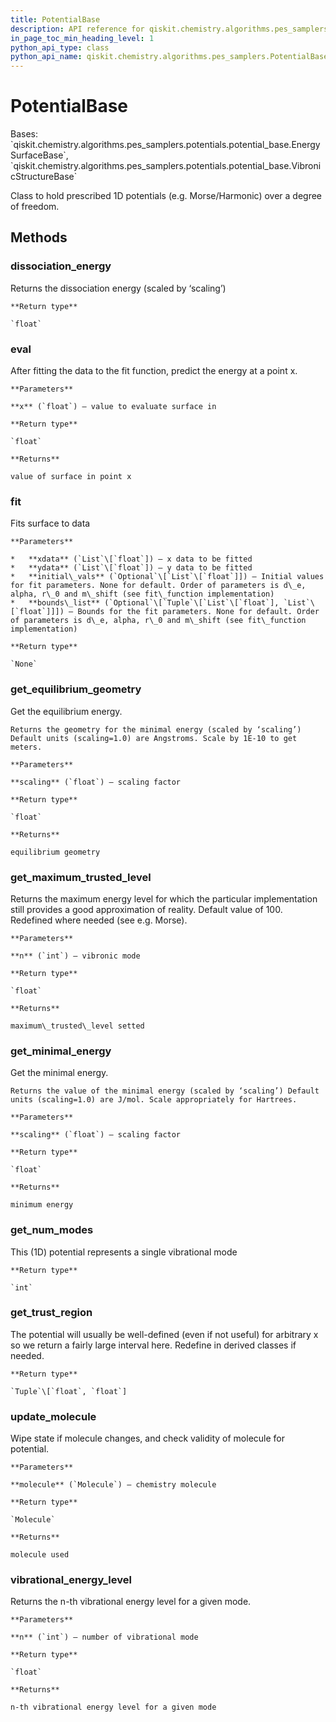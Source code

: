 ```yaml
---
title: PotentialBase
description: API reference for qiskit.chemistry.algorithms.pes_samplers.PotentialBase
in_page_toc_min_heading_level: 1
python_api_type: class
python_api_name: qiskit.chemistry.algorithms.pes_samplers.PotentialBase
---
```


# PotentialBase

<Class id="qiskit.chemistry.algorithms.pes_samplers.PotentialBase" isDedicatedPage={true} github="https://github.com/qiskit-community/qiskit-aqua/tree/stable/0.9/qiskit/chemistry/algorithms/pes_samplers/potentials/potential_base.py" signature="PotentialBase(molecule)" modifiers="class">
  Bases: `qiskit.chemistry.algorithms.pes_samplers.potentials.potential_base.EnergySurfaceBase`, `qiskit.chemistry.algorithms.pes_samplers.potentials.potential_base.VibronicStructureBase`

  Class to hold prescribed 1D potentials (e.g. Morse/Harmonic) over a degree of freedom.

  ## Methods

  <span id="qiskit-chemistry-algorithms-pes-samplers-potentialbase-dissociation-energy" />

  ### dissociation\_energy

  <Function id="qiskit.chemistry.algorithms.pes_samplers.PotentialBase.dissociation_energy" signature="PotentialBase.dissociation_energy(scaling=1.0)" modifiers="abstract">
    Returns the dissociation energy (scaled by ‘scaling’)

    **Return type**

    `float`
  </Function>

  <span id="qiskit-chemistry-algorithms-pes-samplers-potentialbase-eval" />

  ### eval

  <Function id="qiskit.chemistry.algorithms.pes_samplers.PotentialBase.eval" signature="PotentialBase.eval(x)" modifiers="abstract">
    After fitting the data to the fit function, predict the energy at a point x.

    **Parameters**

    **x** (`float`) – value to evaluate surface in

    **Return type**

    `float`

    **Returns**

    value of surface in point x
  </Function>

  <span id="qiskit-chemistry-algorithms-pes-samplers-potentialbase-fit" />

  ### fit

  <Function id="qiskit.chemistry.algorithms.pes_samplers.PotentialBase.fit" signature="PotentialBase.fit(xdata, ydata, initial_vals=None, bounds_list=None)" modifiers="abstract">
    Fits surface to data

    **Parameters**

    *   **xdata** (`List`\[`float`]) – x data to be fitted
    *   **ydata** (`List`\[`float`]) – y data to be fitted
    *   **initial\_vals** (`Optional`\[`List`\[`float`]]) – Initial values for fit parameters. None for default. Order of parameters is d\_e, alpha, r\_0 and m\_shift (see fit\_function implementation)
    *   **bounds\_list** (`Optional`\[`Tuple`\[`List`\[`float`], `List`\[`float`]]]) – Bounds for the fit parameters. None for default. Order of parameters is d\_e, alpha, r\_0 and m\_shift (see fit\_function implementation)

    **Return type**

    `None`
  </Function>

  <span id="qiskit-chemistry-algorithms-pes-samplers-potentialbase-get-equilibrium-geometry" />

  ### get\_equilibrium\_geometry

  <Function id="qiskit.chemistry.algorithms.pes_samplers.PotentialBase.get_equilibrium_geometry" signature="PotentialBase.get_equilibrium_geometry(scaling=1.0)" modifiers="abstract">
    Get the equilibrium energy.

    Returns the geometry for the minimal energy (scaled by ‘scaling’) Default units (scaling=1.0) are Angstroms. Scale by 1E-10 to get meters.

    **Parameters**

    **scaling** (`float`) – scaling factor

    **Return type**

    `float`

    **Returns**

    equilibrium geometry
  </Function>

  <span id="qiskit-chemistry-algorithms-pes-samplers-potentialbase-get-maximum-trusted-level" />

  ### get\_maximum\_trusted\_level

  <Function id="qiskit.chemistry.algorithms.pes_samplers.PotentialBase.get_maximum_trusted_level" signature="PotentialBase.get_maximum_trusted_level(n=0)">
    Returns the maximum energy level for which the particular implementation still provides a good approximation of reality. Default value of 100. Redefined where needed (see e.g. Morse).

    **Parameters**

    **n** (`int`) – vibronic mode

    **Return type**

    `float`

    **Returns**

    maximum\_trusted\_level setted
  </Function>

  <span id="qiskit-chemistry-algorithms-pes-samplers-potentialbase-get-minimal-energy" />

  ### get\_minimal\_energy

  <Function id="qiskit.chemistry.algorithms.pes_samplers.PotentialBase.get_minimal_energy" signature="PotentialBase.get_minimal_energy(scaling=1.0)" modifiers="abstract">
    Get the minimal energy.

    Returns the value of the minimal energy (scaled by ‘scaling’) Default units (scaling=1.0) are J/mol. Scale appropriately for Hartrees.

    **Parameters**

    **scaling** (`float`) – scaling factor

    **Return type**

    `float`

    **Returns**

    minimum energy
  </Function>

  <span id="qiskit-chemistry-algorithms-pes-samplers-potentialbase-get-num-modes" />

  ### get\_num\_modes

  <Function id="qiskit.chemistry.algorithms.pes_samplers.PotentialBase.get_num_modes" signature="PotentialBase.get_num_modes()">
    This (1D) potential represents a single vibrational mode

    **Return type**

    `int`
  </Function>

  <span id="qiskit-chemistry-algorithms-pes-samplers-potentialbase-get-trust-region" />

  ### get\_trust\_region

  <Function id="qiskit.chemistry.algorithms.pes_samplers.PotentialBase.get_trust_region" signature="PotentialBase.get_trust_region()">
    The potential will usually be well-defined (even if not useful) for arbitrary x so we return a fairly large interval here. Redefine in derived classes if needed.

    **Return type**

    `Tuple`\[`float`, `float`]
  </Function>

  <span id="qiskit-chemistry-algorithms-pes-samplers-potentialbase-update-molecule" />

  ### update\_molecule

  <Function id="qiskit.chemistry.algorithms.pes_samplers.PotentialBase.update_molecule" signature="PotentialBase.update_molecule(molecule)">
    Wipe state if molecule changes, and check validity of molecule for potential.

    **Parameters**

    **molecule** (`Molecule`) – chemistry molecule

    **Return type**

    `Molecule`

    **Returns**

    molecule used
  </Function>

  <span id="qiskit-chemistry-algorithms-pes-samplers-potentialbase-vibrational-energy-level" />

  ### vibrational\_energy\_level

  <Function id="qiskit.chemistry.algorithms.pes_samplers.PotentialBase.vibrational_energy_level" signature="PotentialBase.vibrational_energy_level(n)" modifiers="abstract">
    Returns the n-th vibrational energy level for a given mode.

    **Parameters**

    **n** (`int`) – number of vibrational mode

    **Return type**

    `float`

    **Returns**

    n-th vibrational energy level for a given mode
  </Function>
</Class>


